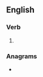==English==

===Verb===
{{head|en|verb form}}

# {{en-third-person singular of|enchain}}

===Anagrams===
* {{anagrams|en|a=acehinns|inhances}}